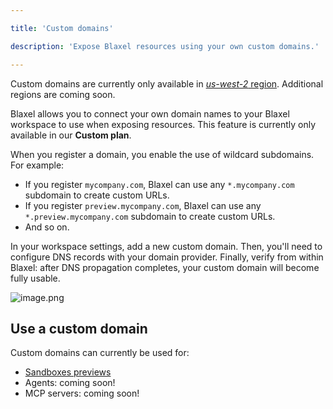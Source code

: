 ```yaml
---

title: 'Custom domains'

description: 'Expose Blaxel resources using your own custom domains.'

---
```


<Warning>Custom domains are currently only available in [*us-west-2* region](Regions). Additional regions are coming soon.</Warning>

Blaxel allows you to connect your own domain names to your Blaxel workspace to use when exposing resources. This feature is currently only available in our **Custom plan**.

When you register a domain, you enable the use of wildcard subdomains. For example:

- If you register `mycompany.com`, Blaxel can use any `*.mycompany.com` subdomain to create custom URLs.
- If you register `preview.mycompany.com`, Blaxel can use any `*.preview.mycompany.com` subdomain to create custom URLs.
- And so on.

In your workspace settings, add a new custom domain. Then, you'll need to configure DNS records with your domain provider. Finally, verify from within Blaxel: after DNS propagation completes, your custom domain will become fully usable.

![image.png](Custom-domains/image.png)

## Use a custom domain

Custom domains can currently be used for:

- [Sandboxes previews](../Sandboxes/Preview-url)
- Agents: coming soon!
- MCP servers: coming soon!